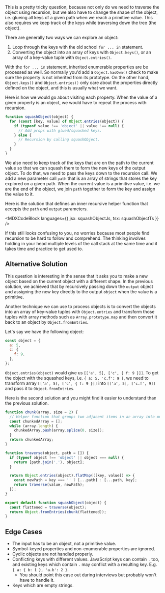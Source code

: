 

This is a pretty tricky question, because not only do we need to traverse the object using recursion, but we also have to change the shape of the object, i.e. glueing all keys of a given path when we reach a primitive value. This also requires we keep track of the keys while traversing down the tree (the object).

There are generally two ways we can explore an object:

1. Loop through the keys with the old school `for ... in` statement.
1. Converting the object into an array of keys with `Object.keys()`, or an array of a key-value tuple with `Object.entries()`.

With the `for ... in` statement, inherited enumerable properties are be processed as well. So normally you'd add a `Object.hasOwn()` check to make sure the property is not inherited from its prototype. On the other hand, `Object.keys()` and `Object.entries()` only care about the properties directly defined on the object, and this is usually what we want.

Here is how we would go about visiting each property. When the value of a given property is an object, we would have to repeat the process with recursion.

```js
function squashObject(object) {
  for (const [key, value] of Object.entries(object)) {
    if (typeof value !== 'object' || value !== null) {
      // Add props with glued/squashed keys.
    } else {
      // Recursion by calling squashObject.
    }
  }
}
```

We also need to keep track of the keys that are on the path to the current value so that we can squash them to form the new keys of the output object. To do that, we need to pass the keys down to the recursion call. We add a new parameter call `path` that is an array of strings that stores the key explored on a given path. When the current value is a primitive value, i.e. we are the end of the object, we join `path` together to form the key and assign the value to it.

Here is the solution that defines an inner recursive helper function that accepts the `path` and `output` parameters.

<MDXCodeBlock languages={{ jsx: squashObjectJs, tsx: squashObjectTs }} />

If this still looks confusing to you, no worries because most people find recursion to be hard to follow and comprehend. The thinking involves holding in your head multiple levels of the call stack at the same time and it takes time and practice to get used to.

## Alternative Solution

This question is interesting in the sense that it asks you to make a new object based on the current object with a different shape. In the previous solution, we achieved that by recursively passing down the `output` object and assigning the new key directly to the output `object` when the value is a primitive.

Another technique we can use to process objects is to convert the objects into an array of key-value tuples with `Object.entries` and transform those tuples with array methods such as `Array.prototype.map` and then convert it back to an object by `Object.fromEntries`.

Let's say we have the following object:

```js
const object = {
  a: 5,
  c: {
    f: 9,
  },
};
```

`Object.entries(object)` would give us `[['a', 5], ['c', { f: 9 }]]`. To get the object with the squashed keys, i.e. `{ a: 5, 'c.f': 9 }`, we need to transform array `[['a', 5], ['c', { f: 9 }]]` into `[['a', 5], ['c.f', 9]]` and pass it to `Object.fromEntries`.

Here is the second solution and you might find it easier to understand than the previous solution.

```js
function chunk(array, size = 2) {
  // Helper function that groups two adjacent items in an array into one subarray.
  const chunkedArray = [];
  while (array.length) {
    chunkedArray.push(array.splice(0, size));
  }
  return chunkedArray;
}

function traverse(object, path = []) {
  if (typeof object !== 'object' || object === null) {
    return [path.join('.'), object];
  }

  return Object.entries(object).flatMap(([key, value]) => {
    const newPath = key === '' ? [...path] : [...path, key];
    return traverse(value, newPath);
  });
}

export default function squashObject(object) {
  const flattened = traverse(object);
  return Object.fromEntries(chunk(flattened));
}
```

## Edge Cases

- The input has to be an object, not a primitive value.
- Symbol-keyed properties and non-enumerable properties are ignored.
- Cyclic objects are not handled properly.
- Conflicting keys with different values. JavaScript keys can contain `.` too, and existing keys which contain `.` may conflict with a resulting key. E.g. `{ a: { b: 1 }, 'a.b': 2 }`.
  - You should point this case out during interviews but probably won't have to handle it.
- Keys which are empty strings.
